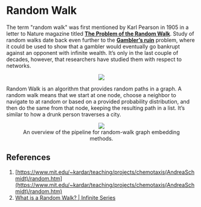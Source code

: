 # Random Walk

The term "random walk" was first mentioned by Karl Pearson in 1905 in a letter to Nature magazine titled **[The Problem of the Random Walk](https://www.nature.com/physics/looking-back/pearson/index.html)**. Study of random walks date back even further to the **[Gambler’s ruin](https://en.wikipedia.org/wiki/Gambler%27s_ruin)** problem, where it could be used to show that a gambler would eventually go bankrupt against an opponent with infinite wealth. It’s only in the last couple of decades, however, that researchers have studied them with respect to networks.

<p><center><img src='https://github.com/recohut/graph-embeddings/raw/3ae14e9b7e26389dede9d33d96465a674b8acd21/docs/_images/L991141_1.png'/></center></p>

Random Walk is an algorithm that provides random paths in a graph. A random walk means that we start at one node, choose a neighbor to navigate to at random or based on a provided probability distribution, and then do the same from that node, keeping the resulting path in a list. It’s similar to how a drunk person traverses a city.

<figure><p><center><img src='https://github.com/recohut/graph-embeddings/raw/3ae14e9b7e26389dede9d33d96465a674b8acd21/docs/_images/L991141_2.png'/><figcaption>An overview of the pipeline for random-walk graph embedding methods.</figcaption></figure></center></p>

## References

1. [https://www.mit.edu/~kardar/teaching/projects/chemotaxis(AndreaSchmidt)/random.htm](https://www.mit.edu/~kardar/teaching/projects/chemotaxis(AndreaSchmidt)/random.htm)
2. [What is a Random Walk? | Infinite Series](https://youtu.be/stgYW6M5o4k)